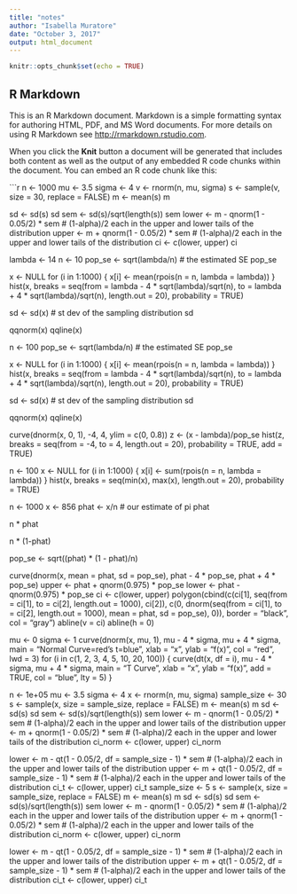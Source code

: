 ```yaml
---
title: "notes"
author: "Isabella Muratore"
date: "October 3, 2017"
output: html_document
---
```


```r
knitr::opts_chunk$set(echo = TRUE)
```

## R Markdown

This is an R Markdown document. Markdown is a simple formatting syntax for authoring HTML, PDF, and MS Word documents. For more details on using R Markdown see <http://rmarkdown.rstudio.com>.

When you click the **Knit** button a document will be generated that includes both content as well as the output of any embedded R code chunks within the document. You can embed an R code chunk like this:

```r
n <- 1000
mu <- 3.5
sigma <- 4
v <- rnorm(n, mu, sigma)
s <- sample(v, size = 30, replace = FALSE)
m <- mean(s)
m

sd <- sd(s)
sd
sem <- sd(s)/sqrt(length(s))
sem
lower <- m - qnorm(1 - 0.05/2) * sem  # (1-alpha)/2 each in the upper and lower tails of the distribution
upper <- m + qnorm(1 - 0.05/2) * sem  # (1-alpha)/2 each in the upper and lower tails of the distribution
ci <- c(lower, upper)
ci

lambda <- 14
n <- 10
pop_se <- sqrt(lambda/n)  # the estimated SE
pop_se

x <- NULL
for (i in 1:1000) {
    x[i] <- mean(rpois(n = n, lambda = lambda))
}
hist(x, breaks = seq(from = lambda - 4 * sqrt(lambda)/sqrt(n), to = lambda + 
    4 * sqrt(lambda)/sqrt(n), length.out = 20), probability = TRUE)

sd <- sd(x)  # st dev of the sampling distribution
sd

qqnorm(x)
qqline(x)

n <- 100
pop_se <- sqrt(lambda/n)  # the estimated SE
pop_se

x <- NULL
for (i in 1:1000) {
    x[i] <- mean(rpois(n = n, lambda = lambda))
}
hist(x, breaks = seq(from = lambda - 4 * sqrt(lambda)/sqrt(n), to = lambda + 
    4 * sqrt(lambda)/sqrt(n), length.out = 20), probability = TRUE)

sd <- sd(x)  # st dev of the sampling distribution
sd

qqnorm(x)
qqline(x)

curve(dnorm(x, 0, 1), -4, 4, ylim = c(0, 0.8))
z <- (x - lambda)/pop_se
hist(z, breaks = seq(from = -4, to = 4, length.out = 20), probability = TRUE, 
    add = TRUE)

n <- 100
x <- NULL
for (i in 1:1000) {
    x[i] <- sum(rpois(n = n, lambda = lambda))
}
hist(x, breaks = seq(min(x), max(x), length.out = 20), probability = TRUE)

n <- 1000
x <- 856
phat <- x/n  # our estimate of pi
phat

n * phat

n * (1-phat)

pop_se <- sqrt((phat) * (1 - phat)/n)

curve(dnorm(x, mean = phat, sd = pop_se), phat - 4 * pop_se, phat + 4 * pop_se)
upper <- phat + qnorm(0.975) * pop_se
lower <- phat - qnorm(0.975) * pop_se
ci <- c(lower, upper)
polygon(cbind(c(ci[1], seq(from = ci[1], to = ci[2], length.out = 1000), ci[2]), 
    c(0, dnorm(seq(from = ci[1], to = ci[2], length.out = 1000), mean = phat, 
        sd = pop_se), 0)), border = "black", col = "gray")
abline(v = ci)
abline(h = 0)


mu <- 0
sigma <- 1
curve(dnorm(x, mu, 1), mu - 4 * sigma, mu + 4 * sigma, main = "Normal Curve=red\nStudent's t=blue", 
    xlab = "x", ylab = "f(x)", col = "red", lwd = 3)
for (i in c(1, 2, 3, 4, 5, 10, 20, 100)) {
    curve(dt(x, df = i), mu - 4 * sigma, mu + 4 * sigma, main = "T Curve", xlab = "x", 
        ylab = "f(x)", add = TRUE, col = "blue", lty = 5)
}

n <- 1e+05
mu <- 3.5
sigma <- 4
x <- rnorm(n, mu, sigma)
sample_size <- 30
s <- sample(x, size = sample_size, replace = FALSE)
m <- mean(s)
m
sd <- sd(s)
sd
sem <- sd(s)/sqrt(length(s))
sem
lower <- m - qnorm(1 - 0.05/2) * sem  # (1-alpha)/2 each in the upper and lower tails of the distribution
upper <- m + qnorm(1 - 0.05/2) * sem  # (1-alpha)/2 each in the upper and lower tails of the distribution
ci_norm <- c(lower, upper)
ci_norm

lower <- m - qt(1 - 0.05/2, df = sample_size - 1) * sem  # (1-alpha)/2 each in the upper and lower tails of the distribution
upper <- m + qt(1 - 0.05/2, df = sample_size - 1) * sem  # (1-alpha)/2 each in the upper and lower tails of the distribution
ci_t <- c(lower, upper)
ci_t
sample_size <- 5
s <- sample(x, size = sample_size, replace = FALSE)
m <- mean(s)
m
sd <- sd(s)
sd
sem <- sd(s)/sqrt(length(s))
sem
lower <- m - qnorm(1 - 0.05/2) * sem  # (1-alpha)/2 each in the upper and lower tails of the distribution
upper <- m + qnorm(1 - 0.05/2) * sem  # (1-alpha)/2 each in the upper and lower tails of the distribution
ci_norm <- c(lower, upper)
ci_norm

lower <- m - qt(1 - 0.05/2, df = sample_size - 1) * sem  # (1-alpha)/2 each in the upper and lower tails of the distribution
upper <- m + qt(1 - 0.05/2, df = sample_size - 1) * sem  # (1-alpha)/2 each in the upper and lower tails of the distribution
ci_t <- c(lower, upper)
ci_t




